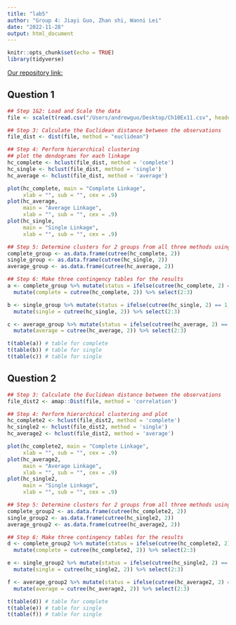 ```yaml
---
title: "lab5"
author: "Group 4: Jiayi Guo, Zhan shi, Wanni Lei"
date: "2022-11-28"
output: html_document
---
```


```r
knitr::opts_chunk$set(echo = TRUE)
library(tidyverse)
```

[Our repository link:](https://github.com/AndrewGuo525/lab5.git)

## Question 1

```r
## Step 1&2: Load and Scale the data
file <- scale(t(read.csv("/Users/andrewguo/Desktop/Ch10Ex11.csv", header = FALSE)))

## Step 3: Calculate the Euclidean distance between the observations
file_dist <- dist(file, method = "euclidean")

## Step 4: Perform hierarchical clustering
## plot the dendograms for each linkage
hc_complete <- hclust(file_dist, method = 'complete')
hc_single <- hclust(file_dist, method = 'single')
hc_average <- hclust(file_dist, method = 'average')

plot(hc_complete, main = "Complete Linkage",
     xlab = "", sub = "", cex = .9)
plot(hc_average,
     main = "Average Linkage",
     xlab = "", sub = "", cex = .9)
plot(hc_single,
     main = "Single Linkage",
     xlab = "", sub = "", cex = .9)

## Step 5: Determine clusters for 2 groups from all three methods using cutree()
complete_group <- as.data.frame(cutree(hc_complete, 2))
single_group <- as.data.frame(cutree(hc_single, 2))
average_group <- as.data.frame(cutree(hc_average, 2))

## Step 6: Make three contingency tables for the results
a <- complete_group %>% mutate(status = ifelse(cutree(hc_complete, 2) == 1, "healthy", "disease")) %>% 
  mutate(complete = cutree(hc_complete, 2)) %>% select(2:3)

b <- single_group %>% mutate(status = ifelse(cutree(hc_single, 2) == 1, "healthy", "disease")) %>% 
  mutate(single = cutree(hc_single, 2)) %>% select(2:3)

c <- average_group %>% mutate(status = ifelse(cutree(hc_average, 2) == 1, "healthy", "disease")) %>% 
  mutate(average = cutree(hc_average, 2)) %>% select(2:3)

t(table(a)) # table for complete
t(table(b)) # table for single
t(table(c)) # table for single
```

## Question 2

```r
## Step 3: Calculate the Euclidean distance between the observations
file_dist2 <- amap::Dist(file, method = 'correlation')

## Step 4: Perform hierarchical clustering and plot
hc_complete2 <- hclust(file_dist2, method = 'complete')
hc_single2 <- hclust(file_dist2, method = 'single')
hc_average2 <- hclust(file_dist2, method = 'average')

plot(hc_complete2, main = "Complete Linkage",
     xlab = "", sub = "", cex = .9)
plot(hc_average2,
     main = "Average Linkage",
     xlab = "", sub = "", cex = .9)
plot(hc_single2,
     main = "Single Linkage",
     xlab = "", sub = "", cex = .9)

## Step 5: Determine clusters for 2 groups from all three methods using cutree()
complete_group2 <- as.data.frame(cutree(hc_complete2, 2))
single_group2 <- as.data.frame(cutree(hc_single2, 2))
average_group2 <- as.data.frame(cutree(hc_average2, 2))

## Step 6: Make three contingency tables for the results
d <- complete_group2 %>% mutate(status = ifelse(cutree(hc_complete2, 2) == 1, "healthy", "disease")) %>% 
  mutate(complete = cutree(hc_complete2, 2)) %>% select(2:3)

e <- single_group2 %>% mutate(status = ifelse(cutree(hc_single2, 2) == 1, "healthy", "disease")) %>% 
  mutate(single = cutree(hc_single2, 2)) %>% select(2:3)

f <- average_group2 %>% mutate(status = ifelse(cutree(hc_average2, 2) == 1, "healthy", "disease")) %>% 
  mutate(average = cutree(hc_average2, 2)) %>% select(2:3)

t(table(d)) # table for complete
t(table(e)) # table for single
t(table(f)) # table for single
```
